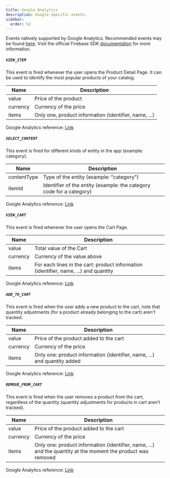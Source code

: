 ```yaml
---
title: Google Analytics
description: Google-specific events.
sidebar:
  order: 52
---
```


Events natively supported by Google Analytics. Recommended events may be found [here](https://support.google.com/analytics/answer/9267735?hl=en). Visit the official Firebase SDK [documentation](https://firebase.google.com/docs/reference/android/com/google/firebase/analytics/FirebaseAnalytics.Event) for more information.

##### `VIEW_ITEM`

This event is fired whenever the user opens the Product Detail Page. It can be used to identify the most popular products of your catalog.

| Name     | Description                                           |
| -------- | ----------------------------------------------------- |
| value    | Price of the product                                  |
| currency | Currency of the price                                 |
| items    | Only one, product information (identifier, name, ...) |

Google Analytics reference: [Link](https://firebase.google.com/docs/reference/android/com/google/firebase/analytics/FirebaseAnalytics.Event#VIEW_ITEM())

##### `SELECT_CONTENT`

This event is fired for different kinds of entity in the app (example: category).

| Name        | Description                                                          |
| ----------- | -------------------------------------------------------------------- |
| contentType | Type of the entity (example: "category")                             |
| itemId      | Identifier of the entity (example: the category code for a category) |

Google Analytics reference: [Link](https://firebase.google.com/docs/reference/android/com/google/firebase/analytics/FirebaseAnalytics.Event#SELECT_CONTENT())

##### `VIEW_CART`

This event is fired whenever the user opens the Cart Page.

| Name     | Description                                                                          |
| -------- | ------------------------------------------------------------------------------------ |
| value    | Total value of the Cart                                                              |
| currency | Currency of the value above                                                          |
| items    | For each lines in the cart: product information (identifier, name, ...) and quantity |

Google Analytics reference: [Link](https://firebase.google.com/docs/reference/android/com/google/firebase/analytics/FirebaseAnalytics.Event#VIEW_CART())

##### `ADD_TO_CART`

This event is fired when the user adds a new product to the cart, note that quantity adjustments (for a product already belonging to the cart) aren't tracked.

| Name     | Description                                                              |
| -------- | ------------------------------------------------------------------------ |
| value    | Price of the product added to the cart                                   |
| currency | Currency of the price                                                    |
| items    | Only one: product information (identifier, name, ...) and quantity added |

Google Analytics reference: [Link](https://firebase.google.com/docs/reference/android/com/google/firebase/analytics/FirebaseAnalytics.Event#ADD_TO_CART())

##### `REMOVE_FROM_CART`

This event is fired when the user removes a product from the cart, regardless of the quantity (quantity adjustments for products in cart aren't tracked).

| Name     | Description                                                                                                  |
| -------- | ------------------------------------------------------------------------------------------------------------ |
| value    | Price of the product added to the cart                                                                       |
| currency | Currency of the price                                                                                        |
| items    | Only one: product information (identifier, name, ...) and the quantity at the moment the product was removed |

Google Analytics reference: [Link](https://firebase.google.com/docs/reference/android/com/google/firebase/analytics/FirebaseAnalytics.Event#REMOVE_FROM_CART())
